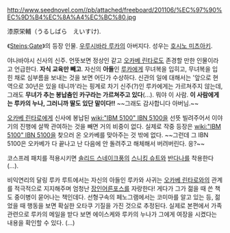 http://www.seednovel.com//pb/attached/freeboard/201106/%EC%97%90%EC%9D%B4%EC%8A%A4%EC%BC%80.jpg

漆原栄輔（うるしばら　えいすけ).

《[[Steins;Gate]]》의 등장 인물. [[우루시바라 루카]]의 아버지다. 성우는 [[호시노 미츠아키]].

야나바야시 신사의 신주. 언뜻보면 정상인 같고 [[오카베 린타로]]도 존경할 만한 인물이라고 언급한다. '''자식 교육만 빼고'''. 
자신의 '''아들'''인 [[우루시바라 루카|루카]]에게 무녀복을 입히고, 무녀복을 입힌 채로 심부름을 보내는 것을 보면 어딘가 수상하다. 신관의 일에 대해서는 '앞으로 현역으로 30년은 있을 테니까'라는 핑계로 차기 신주(?)인 루카에게는 가르쳐주지 않는데, 그래도 '''무녀가 추는 봉납춤인 카구라는 가르쳐주고 있다'''(...). 뭐야 이 사람. '''이 사람에게는 루카의 누나, 그러니까 딸도 있단 말이다!!''' ~~그래도 감사합니다 아버님.~~ 

[[오카베 린타로]]에게 신사에 봉납된 [[wiki:"IBM 5100" IBN 5100]]을 선뜻 빌려주어서 이야기의 진행에 살짝 관여하는 것을 빼면 거의 비중이 없다. 실제로 작중 등장은 [[wiki:"IBM 5100" IBN 5100]]을 찾으러 온 오카베를 맞아주는 것 밖에 없다. ~~그런데 그 IBN 5100은 오카베가 다 끝나고 난 다음에 안 돌려주고 해체해서 버려버린다. 응?~~

코스프레 패치를 적용시키면 [[솔리드 스네이크]]풍의 [[스니킹 슈트]]와 [[반다나]]를 착용한다(…).

비익연리의 달링 루카 루트에서는 자신의 아들인 루카와 사귀는 [[오카베 린타로]]와의 관계를 적극적으로 지지해주며 엄청난 [[장인어른]]포스를 자랑한다! 게다가 그가 젊을 때 쓴 책도 중이병이 묻어나는 책인데다. 선형구속의 페노그램에서는 코미마를 알고 있는 등, 젊었을 때 행동을 보면 확실한 오타쿠 기질을 가진 것으로 추정된다. 실제로 본편에서 가족 관련으로 루카의 메일을 받다 보면 에이스케와 루카의 누나가 그에게 여장을 시켰다는 내용을 확인할 수 있다. (...)
